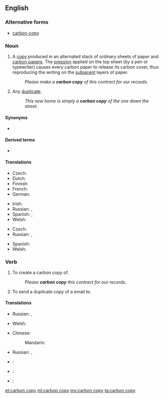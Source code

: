 ==English==
{{wikipedia|carbon copying}}

===Alternative forms===
* [[carbon-copy]]

===Noun===
{{en-noun|head=[[carbon]] [[copy]]|carbon copies}}

# A [[copy]] produced in an alternated stack of ordinary sheets of paper and [[carbon paper]]s. The [[pression]] applied on the top sheet (by a pen or typewriter) causes every carbon paper to release its carbon cover, thus reproducing the writing on the [[subjacent]] layers of paper.
#: ''Please make a '''carbon copy''' of this contract for our records.''
# Any [[duplicate]].
#: ''This new home is simply a '''carbon copy''' of the one down the street.''

====Synonyms====
* {{l|en|cc}}

====Derived terms====
* {{l|en|blind carbon copy}}

====Translations====
{{trans-top|a copy}}
* Czech: {{t|cs|průklep|m}}
* Dutch: {{t+|nl|doorslag|m}}
* Finnish: {{t|fi|hiilikopio}}
* French: {{t+|fr|copie|f}}
* German: {{t+|de|Durchschlag|m}}
{{trans-mid}}
* Irish: {{t|ga|cóip charbóin|f}}
* Russian: {{t+|ru|копия|f|tr=kópija}}, {{t|ru|копия через копирку|f|tr=kópija čérez kopírku}}
* Spanish: {{t+|es|copia|f}}, {{t|es|copia en papel carbón|f}}
* Welsh: {{t|cy|copi carbon|m}}
{{trans-bottom}}

{{trans-top|duplicate}}
* Czech: {{t|cs|kopie|f}}
* Russian: {{t+|ru|копия|f|tr=kópija}}, {{t+|ru|дубликат|m|tr=dublikát}}
{{trans-mid}}
* Spanish: {{t+|es|duplicado}}
* Welsh: {{t|cy|copi carbon|m}}
{{trans-bottom}}

===Verb===
{{en-verb|head=[[carbon]] [[copy]]|carbon copies|carbon copying|carbon copied|carbon copied}}

# To create a carbon copy of.
#: ''Please '''carbon copy''' this contract for our records.''
# {{context|Internet|lang=en}} To send a duplicate copy of a email to.

====Translations====
{{trans-top|to create a carbon copy of}}
* Russian: {{t+|ru|копировать|impf|tr=kopírovat'}}, {{t+|ru|скопировать|pf|tr=skopírovat'}}
{{trans-mid}}
* Welsh: {{t|cy|carbon gopïo}}
{{trans-bottom}}

{{trans-top|cc (email)}}
* Chinese:
*: Mandarin: {{t+|cmn|抄送|tr=chāosòng|sc=Hani}}
{{trans-mid}}
* Russian: {{t|ru|посылать копию|impf|tr=posylát' kópiju}}, {{t|ru|послать копию|pf|tr=poslát' kópiju}}
{{trans-bottom}}

{{checktrans-top}}
* {{ttbc|ia}}: {{t|ia|copia al [[papiro carbon]]}}
* {{ttbc|pt}}: {{t|pt|cópia a [[papel-carbono]]|f}}
{{trans-mid}}
* {{ttbc|ro}}: {{t|ro|copie la [[indigo]]|f}}
{{trans-bottom}}

[[et:carbon copy]]
[[ml:carbon copy]]
[[my:carbon copy]]
[[ta:carbon copy]]